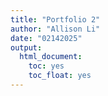 ```yaml
---
title: "Portfolio 2"
author: "Allison Li"
date: "02142025"
output: 
  html_document: 
    toc: yes
    toc_float: yes
---
```


